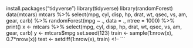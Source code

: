 <!-- load tidyverse library and give example of random forest regression -->


install.packages("tidyverse")
library(tidyverse)
library(randomForest)
data(mtcars)
mtcars %>% 
  select(mpg, cyl, disp, hp, drat, wt, qsec, vs, am, gear, carb) %>% 
  randomForest(mpg ~ ., data = ., ntree = 1000) %>% 
  print()
<!-- ```
split the data in test and train -->
x <- mtcars %>% 
  select(mpg, cyl, disp, hp, drat, wt, qsec, vs, am, gear, carb)
y <- mtcars$mpg
set.seed(123)
train <- sample(1:nrow(x), 0.7*nrow(x))
test <- setdiff(1:nrow(x), train)
<!-- ```